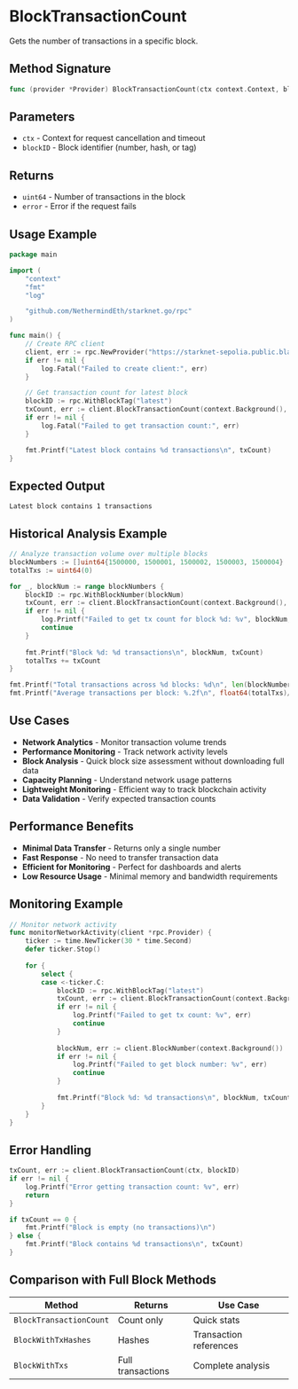 # BlockTransactionCount

Gets the number of transactions in a specific block.

## Method Signature

```go
func (provider *Provider) BlockTransactionCount(ctx context.Context, blockID BlockID) (uint64, error)
```

## Parameters

- `ctx` - Context for request cancellation and timeout
- `blockID` - Block identifier (number, hash, or tag)

## Returns

- `uint64` - Number of transactions in the block
- `error` - Error if the request fails

## Usage Example

```go
package main

import (
    "context"
    "fmt"
    "log"

    "github.com/NethermindEth/starknet.go/rpc"
)

func main() {
    // Create RPC client
    client, err := rpc.NewProvider("https://starknet-sepolia.public.blastapi.io/rpc/v0_8")
    if err != nil {
        log.Fatal("Failed to create client:", err)
    }

    // Get transaction count for latest block
    blockID := rpc.WithBlockTag("latest")
    txCount, err := client.BlockTransactionCount(context.Background(), blockID)
    if err != nil {
        log.Fatal("Failed to get transaction count:", err)
    }

    fmt.Printf("Latest block contains %d transactions\n", txCount)
}
```

## Expected Output

```
Latest block contains 1 transactions
```

## Historical Analysis Example

```go
// Analyze transaction volume over multiple blocks
blockNumbers := []uint64{1500000, 1500001, 1500002, 1500003, 1500004}
totalTxs := uint64(0)

for _, blockNum := range blockNumbers {
    blockID := rpc.WithBlockNumber(blockNum)
    txCount, err := client.BlockTransactionCount(context.Background(), blockID)
    if err != nil {
        log.Printf("Failed to get tx count for block %d: %v", blockNum, err)
        continue
    }
    
    fmt.Printf("Block %d: %d transactions\n", blockNum, txCount)
    totalTxs += txCount
}

fmt.Printf("Total transactions across %d blocks: %d\n", len(blockNumbers), totalTxs)
fmt.Printf("Average transactions per block: %.2f\n", float64(totalTxs)/float64(len(blockNumbers)))
```

## Use Cases

- **Network Analytics** - Monitor transaction volume trends
- **Performance Monitoring** - Track network activity levels
- **Block Analysis** - Quick block size assessment without downloading full data
- **Capacity Planning** - Understand network usage patterns
- **Lightweight Monitoring** - Efficient way to track blockchain activity
- **Data Validation** - Verify expected transaction counts

## Performance Benefits

- **Minimal Data Transfer** - Returns only a single number
- **Fast Response** - No need to transfer transaction data
- **Efficient for Monitoring** - Perfect for dashboards and alerts
- **Low Resource Usage** - Minimal memory and bandwidth requirements

## Monitoring Example

```go
// Monitor network activity
func monitorNetworkActivity(client *rpc.Provider) {
    ticker := time.NewTicker(30 * time.Second)
    defer ticker.Stop()
    
    for {
        select {
        case <-ticker.C:
            blockID := rpc.WithBlockTag("latest")
            txCount, err := client.BlockTransactionCount(context.Background(), blockID)
            if err != nil {
                log.Printf("Failed to get tx count: %v", err)
                continue
            }
            
            blockNum, err := client.BlockNumber(context.Background())
            if err != nil {
                log.Printf("Failed to get block number: %v", err)
                continue
            }
            
            fmt.Printf("Block %d: %d transactions\n", blockNum, txCount)
        }
    }
}
```

## Error Handling

```go
txCount, err := client.BlockTransactionCount(ctx, blockID)
if err != nil {
    log.Printf("Error getting transaction count: %v", err)
    return
}

if txCount == 0 {
    fmt.Printf("Block is empty (no transactions)\n")
} else {
    fmt.Printf("Block contains %d transactions\n", txCount)
}
```

## Comparison with Full Block Methods

| Method | Returns | Use Case |
|--------|---------|----------|
| `BlockTransactionCount` | Count only | Quick stats |
| `BlockWithTxHashes` | Hashes | Transaction references |
| `BlockWithTxs` | Full transactions | Complete analysis |